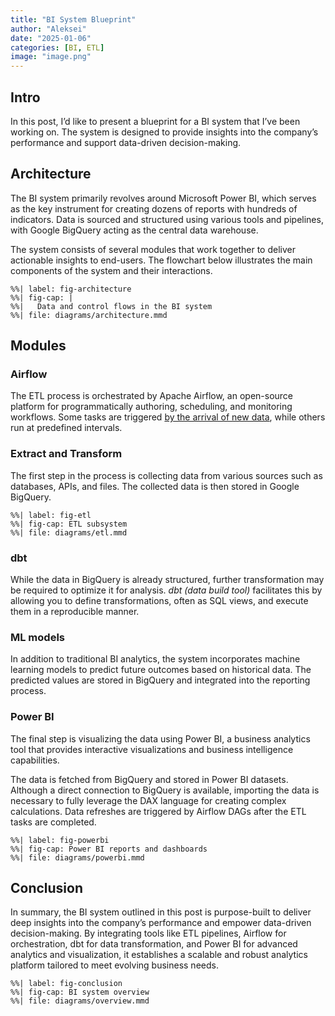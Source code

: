 ```yaml
---
title: "BI System Blueprint"
author: "Aleksei"
date: "2025-01-06"
categories: [BI, ETL]
image: "image.png"
---
```


## Intro

In this post, I’d like to present a blueprint for a BI system that I’ve
been working on. The system is designed to provide insights into the
company’s performance and support data-driven decision-making.

## Architecture

The BI system primarily revolves around Microsoft Power BI, which serves
as the key instrument for creating dozens of reports with hundreds of
indicators. Data is sourced and structured using various tools and
pipelines, with Google BigQuery acting as the central data warehouse.

The system consists of several modules that work together to deliver
actionable insights to end-users. The flowchart below illustrates the
main components of the system and their interactions.

```mermaid
%%| label: fig-architecture
%%| fig-cap: |
%%|   Data and control flows in the BI system
%%| file: diagrams/architecture.mmd

```

## Modules

### Airflow

The ETL process is orchestrated by Apache Airflow, an open-source
platform for programmatically authoring, scheduling, and monitoring
workflows. Some tasks are triggered [by the arrival of new
data](../20241105-airflow-filesensor/), while others run at predefined
intervals.

### Extract and Transform

The first step in the process is collecting data from various sources
such as databases, APIs, and files. The collected data is then stored in
Google BigQuery.

```mermaid
%%| label: fig-etl
%%| fig-cap: ETL subsystem
%%| file: diagrams/etl.mmd

```

### dbt

While the data in BigQuery is already structured, further transformation
may be required to optimize it for analysis. *dbt (data build tool)*
facilitates this by allowing you to define transformations, often as SQL
views, and execute them in a reproducible manner.

### ML models

In addition to traditional BI analytics, the system incorporates machine
learning models to predict future outcomes based on historical data. The
predicted values are stored in BigQuery and integrated into the
reporting process.

### Power BI

The final step is visualizing the data using Power BI, a business
analytics tool that provides interactive visualizations and business
intelligence capabilities.

The data is fetched from BigQuery and stored in Power BI datasets.
Although a direct connection to BigQuery is available, importing the
data is necessary to fully leverage the DAX language for creating
complex calculations. Data refreshes are triggered by Airflow DAGs after
the ETL tasks are completed.

```mermaid
%%| label: fig-powerbi
%%| fig-cap: Power BI reports and dashboards
%%| file: diagrams/powerbi.mmd

```

## Conclusion

In summary, the BI system outlined in this post is purpose-built to
deliver deep insights into the company’s performance and empower
data-driven decision-making. By integrating tools like ETL pipelines,
Airflow for orchestration, dbt for data transformation, and Power BI for
advanced analytics and visualization, it establishes a scalable and
robust analytics platform tailored to meet evolving business needs.

```mermaid
%%| label: fig-conclusion
%%| fig-cap: BI system overview
%%| file: diagrams/overview.mmd

```
